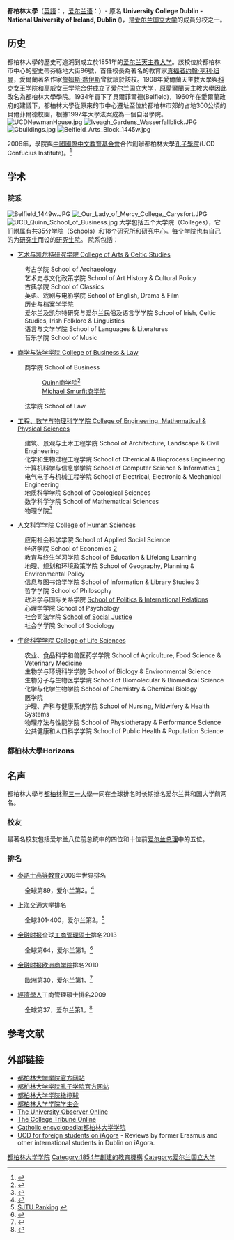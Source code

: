 {{Otheruses|都柏林圣三一大学|subject=英文名為'''University College Dublin'''的大學|other=英文名為'''University of Dublin'''的大學}}
{{Infobox University
|Name=都柏林大學
|EnglishName=University College Dublin
|native_name=An Coláiste Ollscoile, Baile Átha Cliath
|image=UCD Michael Smurfit Business School.jpg
|SealInfo=都柏林大學校徽
|Motto=Ad Astra (To the stars)<br />Cothrom Féinne (Fair play)
|Established=1854年5月18日、1880年、1908年
|Type=[[国立大学|国立大学]]
|Location={{flagicon|Ireland}} [[都柏林|都柏林]]
|Campus=市區
|AreaTotal=148公頃
|Department=5學院
|staff            = 1,686<ref name="studentnumbers">{{cite web|title = University College Dublin – official website|publisher = ucd.ie|url = http://www.ucd.ie/|accessdate = 2008-10-31|archive-date = 2018-07-17|archive-url = https://web.archive.org/web/20180717035646/http://www.ucd.ie/|dead-url = no}}</ref>
|faculty          = 1,484<ref name="studentnumbers"/>
|president        = Andrew J. Deeks
|undergrad        = 16,388（2013/14）<ref name="studentnumbers" />
|postgrad         = 8,035（2013/14）<ref name="studentnumbers" />
|Affiliations=[[Association_of_MBAs|AMBA]]<br /> [[欧洲大学协会|欧洲大学协会]]<br /> [[欧洲首都大学联盟|欧洲首都大学联盟]]<br /> [[爱尔兰国立大学|NUI]]<br /> [[Irish_Universities_Association|IUA]]<br /> [[Universitas_21|Universitas 21]]<br /> [[爱尔兰大学|UI]]
|Website=http://www.ucd.ie
|Telephone=+353-1-716 7777
|Celebration=
}}
{{Portal|大學|Education - Grad Hat.svg}}

'''都柏林大學'''（[[英語|英語]]：'''{{lang|en|University College Dublin}}'''，[[爱尔兰语|爱尔兰语]]：'''{{lang|en|Coláiste na hOllscoile, Dublin}}'''）- 原名 '''University College Dublin - National University of Ireland, Dublin''' ({{lang-ga|An Coláiste Ollscoile, Baile Átha Cliath - Ollscoil na hÉireann, Baile Átha Cliath}})，是[[爱尔兰国立大学|爱尔兰国立大学]]的成員分校之一。

==历史==
都柏林大學的歷史可追溯到成立於1851年的[[爱尔兰天主教大学|爱尔兰天主教大学]]。該校位於都柏林市中心的聖史蒂芬綠地大街86號，首任校長為著名的教育家[[真福者|真福者]][[约翰·亨利·纽曼|约翰·亨利·纽曼]]，愛爾蘭著名作家[[詹姆斯·喬伊斯|詹姆斯·喬伊斯]]曾就讀於該校。1908年愛爾蘭天主教大學與[[科克女王学院|科克女王学院]]和高威女王学院合併成立了[[爱尔兰国立大学|爱尔兰国立大学]]，原愛爾蘭天主教大學因此改名為都柏林大學學院。1934年買下了貝爾菲爾德(Belfield)，1960年在愛爾蘭政府的建議下，都柏林大學從原來的市中心遷址至位於都柏林市郊的占地300公頃的貝爾菲爾德校園，根據1997年大學法案成為一個自治學院。
[[File:UCDNewmanHouse.jpg|thumb]]
[[File:Iveagh_Gardens_Wasserfallblick.JPG|thumb]]
[[Image:Gbuildings.jpg|thumb]]
[[Image:Belfield_Arts_Block_1445w.jpg|thumb]]

2006年，學院與[[中國國際中文教育基金會|中國國際中文教育基金會]]合作創辦都柏林大學[[孔子學院|孔子學院]](UCD Confucius Institute)。<ref>{{Cite web |url=https://www.ucdcii.ie/aboutus/ucd-confucius-institute/ |title=存档副本 |accessdate=2020-07-28 |archive-date=2020-07-28 |archive-url=https://web.archive.org/web/20200728014816/https://www.ucdcii.ie/aboutus/ucd-confucius-institute/ |dead-url=no }}</ref>

==学术==

===院系===
[[Image:Belfield_1449w.JPG|thumb]]
<!-- 檔案不存在 [[File:UCDhealthScience.jpg|thumb]] ，可從英文維基百科取得 -->
[[Image:_Our_Lady_of_Mercy_College,_Carysfort.JPG|thumb]]
[[Image:UCD_Quinn_School_of_Business.jpg|thumb]]
大学包括五个大学院（Colleges），它们附属有共35分学院（Schools）和18个研究所和研究中心。每个学院也有自己的为[[研究生|研究生]]而设的[[研究生院|研究生院]]。
院系包括：

* [http://www.ucd.ie/artsceltic/index.html 艺术与凯尔特研究学院 College of Arts & Celtic Studies] {{Wayback|url=http://www.ucd.ie/artsceltic/index.html |date=20081223121902 }}
:考古学院 School of Archaeology
:艺术史与文化政策学院 School of Art History & Cultural Policy
:古典学院 School of Classics
:英语、戏剧与电影学院 School of English, Drama & Film
:历史与档案学学院
:爱尔兰及凯尔特研究与爱尔兰民俗及语言学学院 School of Irish, Celtic Studies, Irish Folklore & Linguistics
:语言与文学学院 School of Languages & Literatures
:音乐学院 School of Music
* [http://www.ucd.ie/businessandlaw/index.html 商学与法学学院 College of Business & Law] {{Wayback|url=http://www.ucd.ie/businessandlaw/index.html |date=20081214070455 }}
:商学院 School of Business
::[[Quinn商学院|Quinn商学院]]<ref>{{Cite web |url=http://www.ucd.ie/quinn |title=存档副本 |accessdate=2010-09-09 |archive-date=2010-09-23 |archive-url=https://web.archive.org/web/20100923194042/http://www.ucd.ie/quinn/ |dead-url=no }}</ref>
::[[Michael_Smurfit商学院|Michael Smurfit商学院]]
:法学院 School of Law
* [https://web.archive.org/web/20170224182249/http://www.ucd.ie/engscience/index.html 工程、数学与物理科学学院 College of Engineering, Mathematical & Physical Sciences]

:建筑、景观与土木工程学院 School of Architecture, Landscape & Civil Engineering
:化学和生物过程工程学院 School of Chemical & Bioprocess Engineering
:计算机科学与信息学学院 School of Computer Science & Informatics [http://www.csi.ucd.ie] {{Wayback|url=http://www.csi.ucd.ie/ |date=20200211213728 }}
:电气电子与机械工程学院 School of Electrical, Electronic & Mechanical Engineering
:地质科学学院 School of Geological Sciences
:数学科学学院 School of Mathematical Sciences
:物理学院<ref>{{cite web |url=http://www.ucd.ie/physics/preston/ |title=存档副本 |accessdate=2011-01-19 |deadurl=yes |archiveurl=https://web.archive.org/web/20100315061323/http://www.ucd.ie/physics/preston/ |archivedate=2010-03-15 }}</ref>

* [http://www.ucd.ie/humansciences/index.html 人文科学学院 College of Human Sciences] {{Wayback|url=http://www.ucd.ie/humansciences/index.html |date=20081217152712 }}
:应用社会科学学院 School of Applied Social Science
:经济学院 School of Economics [http://www.ucd.ie/economics] {{Wayback|url=http://www.ucd.ie/economics |date=20080923103538 }}
:教育与终生学习学院 School of Education & Lifelong Learning
:地理、规划和环境政策学院 School of Geography, Planning & Environmental Policy
:信息与图书馆学学院 School of Information & Library Studies [http://www.ucd.ie/sils] {{Wayback|url=http://www.ucd.ie/sils |date=20090227104704 }}
:哲学学院 School of Philosophy
:政治学与国际关系学院 [http://www.ucd.ie/spire School of Politics & International Relations] {{Wayback|url=http://www.ucd.ie/spire |date=20081003181707 }}
:心理学学院 School of Psychology
:社会司法学院 [http://www.ucd.ie/socialjustice/index.html School of Social Justice] {{Wayback|url=http://www.ucd.ie/socialjustice/index.html |date=20081223180523 }}
:社会学学院 School of Sociology

* [https://web.archive.org/web/20081212180229/http://www.ucd.ie/lifesciences/index.html 生命科学学院 College of Life Sciences]
:农业、食品科学和兽医药学学院 School of Agriculture, Food Science & Veterinary Medicine
:生物学与环境科学学院 School of Biology & Environmental Science
:生物分子与生物医学学院 School of Biomolecular & Biomedical Science
:化学与化学生物学院 School of Chemistry & Chemical Biology
:医学院
:护理、产科与健康系统学院 School of Nursing, Midwifery & Health Systems
:物理疗法与性能学院 School of Physiotherapy & Performance Science
:公共健康和人口科学学院 School of Public Health & Population Science

===都柏林大學Horizons===

==名声==
都柏林大學与[[都柏林聖三一大學|都柏林聖三一大學]]一同在全球排名时长期排名爱尔兰共和国大学前两名。
===校友===
{{Infobox Awards
 | title =
 | halign = center
 | award1 = {{multiple image
 | align = center
 | direction = horizontal
 | header = UCD著名校友
 | header_align = center
 | header_background = 
 | footer =
 | footer_align = left/right/center
 | footer_background =
 | width =
 | image1 = Revolutionary Joyce.jpg
 | width1 = 118
 | caption1 = [[詹姆斯·乔伊斯|詹姆斯·乔伊斯]] 1903, 作家
 | image2 =
 | width2 = 105
 | caption2 = [[瓦拉哈吉里·文卡塔·吉里|瓦拉哈吉里·文卡塔·吉里]], 4th [[印度总统|印度总统]]
 | image3 = Brian O'Driscoll 2.jpg
 | width3 = 129
 | caption3 = [[Brian_O'Driscoll|Brian O'Driscoll]] 2001, rugby player
}}
 | award2 = {{multiple image
 | align = center
 | direction = horizontal
 | header = 
 | header_align = center
 | header_background = 
 | footer =
 | footer_align = left/right/center
 | footer_background =
 | width =
 | image1 =
 | width1 = 107
 | caption1 = [[布赖恩·考恩|布赖恩·考恩]],[[爱尔兰总理|爱尔兰总理]]
 | image2 = Gabriel Byrne 07TIFF.jpg
 | width2 = 119
 | caption2 = [[Gabriel_Byrne|Gabriel Byrne]],演员
 | image3 = Neil Jordan by David Shankbone.jpg
 | width3 = 126
 | caption3 = [[尼尔·乔丹|尼尔·乔丹]], [[奥斯卡奖|奥斯卡奖]]得主，导演，制片人
}}
 }}
{{Main article|都柏林大学学院校友}}

最著名校友包括爱尔兰八位前总统中的四位和十位前[[爱尔兰总理|爱尔兰总理]]中的五位。

===排名===
* [[泰晤士高等教育|泰晤士高等教育]]2009年世界排名
:全球第89，爱尔兰第2。<ref>{{Cite web |url=http://www.ucd.ie/news/2009/10OCT09/081009_the.html |title=UCD in Top 100 in Times Higher Education QS World University Rankings<!-- Bot generated title --> |accessdate=2009-10-14 |archive-date=2009-10-11 |archive-url=https://web.archive.org/web/20091011062348/http://www.ucd.ie/news/2009/10OCT09/081009_the.html |dead-url=no }}</ref>
* [[上海交通大学|上海交通大学]]排名 
:全球301-400，爱尔兰第2。<ref>[http://ed.sjtu.edu.cn/ranking2006.htm SJTU Ranking] {{webarchive|url=https://web.archive.org/web/20081013072842/http://ed.sjtu.edu.cn/ranking2006.htm |date=2008-10-13 }}</ref>
* [[金融时报_(英国)|金融时报]]全球[[工商管理硕士|工商管理硕士]]排名2013 
:全球第64，爱尔兰第1。<ref>{{Cite web |url=http://rankings.ft.com/businessschoolrankings/global-mba-rankings |title=Financial Times Ranking |accessdate=2011-01-31 |archive-date=2011-05-04 |archive-url=https://web.archive.org/web/20110504135153/http://rankings.ft.com/businessschoolrankings/global-mba-rankings |dead-url=no }}</ref>
* [[金融时报_(英国)|金融时报]][[欧洲商学院|欧洲商学院]]排名2010 
:歐洲第30，爱尔兰第1。<ref>{{Cite web |url=http://rankings.ft.com/businessschoolrankings/european-business-school-rankings-2010 |title=存档副本 |accessdate=2011-01-31 |archive-date=2011-02-04 |archive-url=https://web.archive.org/web/20110204190107/http://rankings.ft.com/businessschoolrankings/european-business-school-rankings-2010 |dead-url=no }}</ref>
* [[經濟學人|經濟學人]]工商管理碩士排名2009 
:全球第37，爱尔兰第1。<ref>{{Cite web |url=http://mba.eiu.com/index.asp?layout=2008rankings |title=The Economist MBA Ranking (2008) |accessdate=2009-08-02 |archive-date=2009-05-06 |archive-url=https://web.archive.org/web/20090506030939/http://mba.eiu.com/index.asp?layout=2008rankings |dead-url=yes }}</ref>

==参考文献==
{{reflist}}

==外部链接==
* [http://www.ucd.ie 都柏林大学学院官方网站] {{Wayback|url=http://www.ucd.ie/ |date=20180717035646 }}
* [http://www.ucdcii.ie/ 都柏林大学学院孔子学院官方网站] {{Wayback|url=http://www.ucdcii.ie/ |date=20110709183204 }}
* [http://www.ucdrugby.com 都柏林大学学院橄榄球] {{Wayback|url=http://www.ucdrugby.com/ |date=20200423004454 }}
* [https://web.archive.org/web/20170913024931/http://ucdsu.net/ 都柏林大学学院学生会]
* [http://www.ucd.ie/observer/ The University Observer Online] {{Wayback|url=http://www.ucd.ie/observer/ |date=20081205031306 }}
* [http://www.ucd.ie/tribune/ The College Tribune Online] {{Wayback|url=http://www.ucd.ie/tribune/ |date=20090307201652 }}
* [http://www.newadvent.org/cathen/15200a.htm Catholic encyclopedia:都柏林大学学院] {{Wayback|url=http://www.newadvent.org/cathen/15200a.htm |date=20080705215200 }}
* [http://istudy.iagora.com/University_College_Dublin/reviews.html/ UCD for foreign students on iAgora] {{Wayback|url=http://istudy.iagora.com/University_College_Dublin/reviews.html/ |date=20081013035113 }} - Reviews by former Erasmus and other international students in Dublin on iAgora.

{{IrishUni}}
{{Universitas 21}}
{{欧洲高级工程教育和研究学校协会}}
{{欧洲首都大学联盟}}
{{Authority control}}
[[Category:都柏林大学学院|]]
[[Category:1854年創建的教育機構|Category:1854年創建的教育機構]]
[[Category:爱尔兰国立大学|Category:爱尔兰国立大学]]